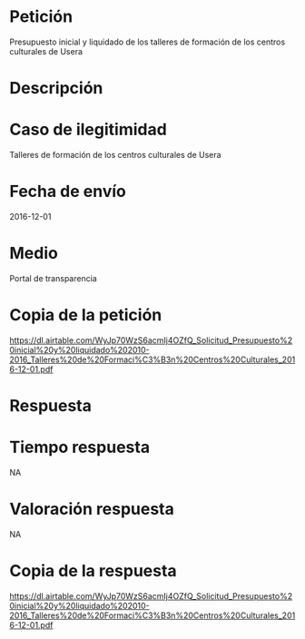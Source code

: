 Petición
========

Presupuesto inicial y liquidado de los talleres de formación de los
centros culturales de Usera

Descripción
===========

Caso de ilegitimidad
====================

Talleres de formación de los centros culturales de Usera

Fecha de envío
==============

2016-12-01

Medio
=====

Portal de transparencia

Copia de la petición
====================

<https://dl.airtable.com/WyJp70WzS6acmIj4OZfQ_Solicitud_Presupuesto%20inicial%20y%20liquidado%202010-2016_Talleres%20de%20Formaci%C3%B3n%20Centros%20Culturales_2016-12-01.pdf>

Respuesta
=========

Tiempo respuesta
================

NA

Valoración respuesta
====================

NA

Copia de la respuesta
=====================

<https://dl.airtable.com/WyJp70WzS6acmIj4OZfQ_Solicitud_Presupuesto%20inicial%20y%20liquidado%202010-2016_Talleres%20de%20Formaci%C3%B3n%20Centros%20Culturales_2016-12-01.pdf>
